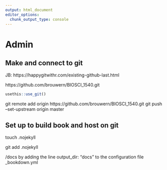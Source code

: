 ```yaml
---
output: html_document
editor_options: 
  chunk_output_type: console
---
```

# Admin

## Make and connect to git
 
JB: https://happygitwithr.com/existing-github-last.html

https://github.com/brouwern/BIOSCI_1540.git
```r
usethis::use_git()
```

git remote add origin https://github.com/brouwern/BIOSCI_1540.git
git push --set-upstream origin master


## Set up to build book and host on git

touch .nojekyll

git add .nojekyll


/docs by adding the line output_dir: "docs" to the configuration file _bookdown.yml